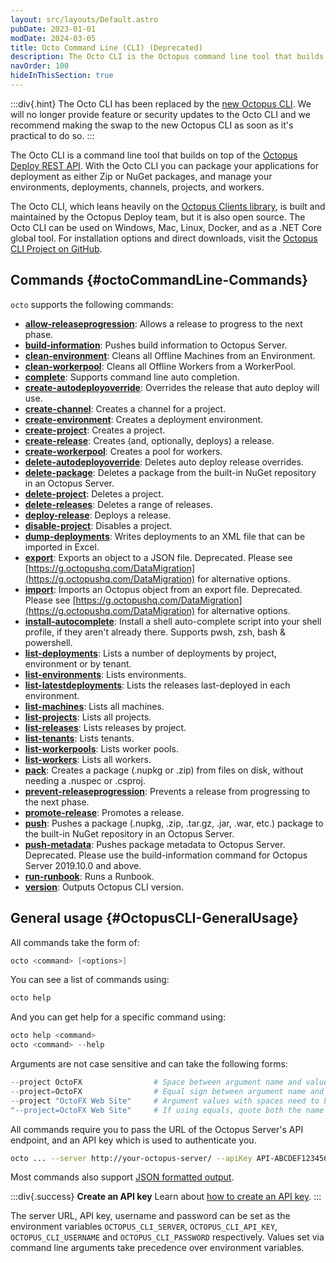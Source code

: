 ```yaml
---
layout: src/layouts/Default.astro
pubDate: 2023-01-01
modDate: 2024-03-05
title: Octo Command Line (CLI) (Deprecated)
description: The Octo CLI is the Octopus command line tool that builds on top of the Octopus REST API.
navOrder: 100
hideInThisSection: true
---
```


:::div{.hint}
The Octo CLI has been replaced by the <a href="/docs/octopus-rest-api/cli">new Octopus CLI</a>. We will no longer provide feature or security updates to the Octo CLI and we recommend making the swap to the new Octopus CLI as soon as it's practical to do so.
:::

The Octo CLI is a command line tool that builds on top of the [Octopus Deploy REST API](/docs/octopus-rest-api). With the Octo CLI you can package your applications for deployment as either Zip or NuGet packages, and manage your environments, deployments, channels, projects, and workers.

The Octo CLI, which leans heavily on the [Octopus Clients library](https://github.com/OctopusDeploy/OctopusClients), is built and maintained by the Octopus Deploy team, but it is also open source. The Octo CLI can be used on Windows, Mac, Linux, Docker, and as a .NET Core global tool. For installation options and direct downloads, visit the [Octopus CLI Project on GitHub](https://github.com/OctopusDeploy/OctopusCli).

## Commands \{#octoCommandLine-Commands}

`octo` supports the following commands:

- **[allow-releaseprogression](/docs/octopus-rest-api/octopus-cli/allow-releaseprogression)**:  Allows a release to progress to the next phase.
- **[build-information](/docs/octopus-rest-api/octopus-cli/build-information)**:  Pushes build information to Octopus Server.
- **[clean-environment](/docs/octopus-rest-api/octopus-cli/clean-environment)**:  Cleans all Offline Machines from an Environment.
- **[clean-workerpool](/docs/octopus-rest-api/octopus-cli/clean-workerpool)**:  Cleans all Offline Workers from a WorkerPool.
- **[complete](/docs/octopus-rest-api/octopus-cli/complete)**:  Supports command line auto completion.
- **[create-autodeployoverride](/docs/octopus-rest-api/octopus-cli/create-autodeployoverride)**:  Overrides the release that auto deploy will use.
- **[create-channel](/docs/octopus-rest-api/octopus-cli/create-channel)**:  Creates a channel for a project.
- **[create-environment](/docs/octopus-rest-api/octopus-cli/create-environment)**:  Creates a deployment environment.
- **[create-project](/docs/octopus-rest-api/octopus-cli/create-project)**:  Creates a project.
- **[create-release](/docs/octopus-rest-api/octopus-cli/create-release)**:  Creates (and, optionally, deploys) a release.
- **[create-workerpool](/docs/octopus-rest-api/octopus-cli/create-workerpool)**:  Creates a pool for workers.
- **[delete-autodeployoverride](/docs/octopus-rest-api/octopus-cli/delete-autodeployoverride)**:  Deletes auto deploy release overrides.
- **[delete-package](/docs/octopus-rest-api/octopus-cli/delete-package)**:  Deletes a package from the built-in NuGet repository in an Octopus Server.
- **[delete-project](/docs/octopus-rest-api/octopus-cli/delete-project)**:  Deletes a project.
- **[delete-releases](/docs/octopus-rest-api/octopus-cli/delete-releases)**:  Deletes a range of releases.
- **[deploy-release](/docs/octopus-rest-api/octopus-cli/deploy-release)**:  Deploys a release.
- **[disable-project](/docs/octopus-rest-api/octopus-cli/disable-project)**:  Disables a project.
- **[dump-deployments](/docs/octopus-rest-api/octopus-cli/dump-deployments)**:  Writes deployments to an XML file that can be imported in Excel.
- **[export](/docs/octopus-rest-api/octopus-cli/export)**:  Exports an object to a JSON file. Deprecated. Please see [https://g.octopushq.com/DataMigration](https://g.octopushq.com/DataMigration) for alternative options.
- **[import](/docs/octopus-rest-api/octopus-cli/import)**:  Imports an Octopus object from an export file. Deprecated. Please see [https://g.octopushq.com/DataMigration](https://g.octopushq.com/DataMigration) for alternative options.
- **[install-autocomplete](/docs/octopus-rest-api/octopus-cli/install-autocomplete)**:  Install a shell auto-complete script into your shell profile, if they aren't already there. Supports pwsh, zsh, bash & powershell.
- **[list-deployments](/docs/octopus-rest-api/octopus-cli/list-deployments)**:  Lists a number of deployments by project, environment or by tenant.
- **[list-environments](/docs/octopus-rest-api/octopus-cli/list-environments)**:  Lists environments.
- **[list-latestdeployments](/docs/octopus-rest-api/octopus-cli/list-latestdeployments)**:  Lists the releases last-deployed in each environment.
- **[list-machines](/docs/octopus-rest-api/octopus-cli/list-machines)**:  Lists all machines.
- **[list-projects](/docs/octopus-rest-api/octopus-cli/list-projects)**:  Lists all projects.
- **[list-releases](/docs/octopus-rest-api/octopus-cli/list-releases)**:  Lists releases by project.
- **[list-tenants](/docs/octopus-rest-api/octopus-cli/list-tenants)**:  Lists tenants.
- **[list-workerpools](/docs/octopus-rest-api/octopus-cli/list-workerpools)**:  Lists worker pools.
- **[list-workers](/docs/octopus-rest-api/octopus-cli/list-workers)**:  Lists all workers.
- **[pack](/docs/octopus-rest-api/octopus-cli/pack)**:  Creates a package (.nupkg or .zip) from files on disk, without needing a .nuspec or .csproj.
- **[prevent-releaseprogression](/docs/octopus-rest-api/octopus-cli/prevent-releaseprogression)**:  Prevents a release from progressing to the next phase.
- **[promote-release](/docs/octopus-rest-api/octopus-cli/promote-release)**:  Promotes a release.
- **[push](/docs/octopus-rest-api/octopus-cli/push)**:  Pushes a package (.nupkg, .zip, .tar.gz, .jar, .war, etc.) package to the built-in NuGet repository in an Octopus Server.
- **[push-metadata](/docs/octopus-rest-api/octopus-cli/push-metadata)**:  Pushes package metadata to Octopus Server.  Deprecated. Please use the build-information command for Octopus Server 2019.10.0 and above.
- **[run-runbook](/docs/octopus-rest-api/octopus-cli/run-runbook)**:  Runs a Runbook.
- **[version](/docs/octopus-rest-api/octopus-cli/version)**:  Outputs Octopus CLI version.

## General usage \{#OctopusCLI-GeneralUsage}

All commands take the form of:

```powershell
octo <command> [<options>]
```

You can see a list of commands using:

```powershell
octo help
```

And you can get help for a specific command using:

```powershell
octo help <command>
octo <command> --help
```

Arguments are not case sensitive and can take the following forms:

```powershell
--project OctoFX                # Space between argument name and value
--project=OctoFX                # Equal sign between argument name and value
--project "OctoFX Web Site"     # Argument values with spaces need to be quoted
"--project=OctoFX Web Site"     # If using equals, quote both the name and value, not just the value
```

All commands require you to pass the URL of the Octopus Server's API endpoint, and an API key which is used to authenticate you.

```bash
octo ... --server http://your-octopus-server/ --apiKey API-ABCDEF123456
```

Most commands also support [JSON formatted output](/docs/octopus-rest-api/octopus-cli/formatted-output).

:::div{.success}
**Create an API key**
Learn about [how to create an API key](/docs/octopus-rest-api/how-to-create-an-api-key).
:::

The server URL, API key, username and password can be set as the environment variables `OCTOPUS_CLI_SERVER`, `OCTOPUS_CLI_API_KEY`, `OCTOPUS_CLI_USERNAME` and `OCTOPUS_CLI_PASSWORD` respectively. Values set via command line arguments take precedence over environment variables.

<OctoAutocompleteTabCompletion />
